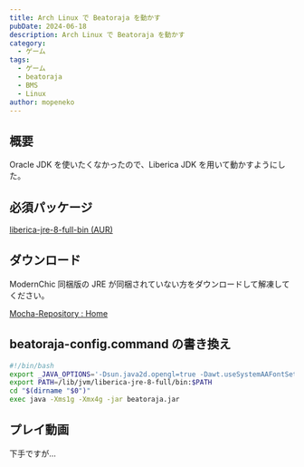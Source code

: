 ```yaml
---
title: Arch Linux で Beatoraja を動かす
pubDate: 2024-06-18
description: Arch Linux で Beatoraja を動かす
category:
  - ゲーム
tags:
  - ゲーム
  - beatoraja
  - BMS
  - Linux
author: mopeneko
---
```



## 概要

Oracle JDK を使いたくなかったので、Liberica JDK を用いて動かすようにした。

## 必須パッケージ

[liberica-jre-8-full-bin (AUR)](https://aur.archlinux.org/packages/liberica-jre-8-full-bin)

## ダウンロード

ModernChic 同梱版の JRE が同梱されていない方をダウンロードして解凍してください。

[Mocha-Repository : Home](https://www.mocha-repository.info/download.php)

## beatoraja-config.command の書き換え

```sh
#!/bin/bash
export _JAVA_OPTIONS='-Dsun.java2d.opengl=true -Dawt.useSystemAAFontSettings=on -Dswing.aatext=true -Dswing.defaultlaf=com.sun.java.swing.plaf.gtk.GTKLookAndFeel'
export PATH=/lib/jvm/liberica-jre-8-full/bin:$PATH
cd "$(dirname "$0")"
exec java -Xms1g -Xmx4g -jar beatoraja.jar
```

## プレイ動画

下手ですが…
<YouTube videoID="9Oa8oMuX58E" />
